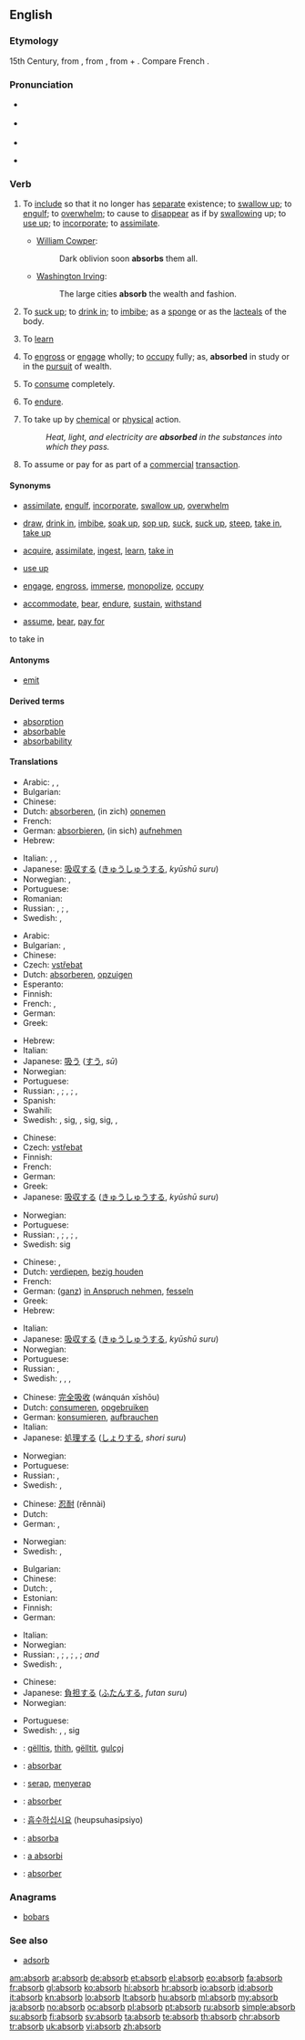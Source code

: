 ==English==

===Etymology===
15th Century, from {{etyl|fro}}, from {{etyl|la|en}} {{term|absorbeo|absorbeō|absorb|lang=la}}, from {{term|ab||from|lang=la}} + {{term|sorbeo|sorbeō|suck in|lang=la}}.  Compare French {{term|absorber|lang=fr}}.

===Pronunciation===
* {{a|RP}} {{IPA|/əbˈzɔːb/|/əbˈsɔːb/}}
* {{a|US}} {{IPA|/æbˈzɔːrb/|/æbˈsɔːrb/}}
* {{audio|en-us-absorb.ogg|Audio (US)}}

* {{rhymes|ɔː(r)b}}

===Verb===
{{en-verb}}

# {{transitive}} To [[include]] so that it no longer has [[separate]] existence; to [[swallow up]]; to [[engulf]]; to [[overwhelm]]; to cause to [[disappear]] as if by [[swallowing]] up; to [[use up]]; to [[incorporate]]; to [[assimilate]].
#* {{rfdate}} [[w:William Cowper|William Cowper]]:
#*: Dark oblivion soon '''absorbs''' them all.
#* {{rfdate}} [[w:Washington Irving|Washington Irving]]:
#*: The large cities '''absorb''' the wealth and fashion.
# {{transitive}} To [[suck up]]; to [[drink in]]; to [[imbibe]]; as a [[sponge]] or as the [[lacteals]] of the body.
# {{transitive}} To [[learn]]
# {{transitive}} To [[engross]] or [[engage]] wholly; to [[occupy]] fully; as, '''absorbed''' in study or in the [[pursuit]] of wealth.
# {{transitive}} To [[consume]] completely.
# {{transitive}} To [[endure]].
# {{transitive}} {{physics}} To take up by [[chemical]] or [[physical]] action.
#: ''Heat, light, and electricity are '''absorbed''' in the substances into which they pass.''
# {{transitive|business}} To assume or pay for as part of a [[commercial]] [[transaction]].

====Synonyms====
* {{sense|to include so that it no longer has separate existence}} [[assimilate]], [[engulf]], [[incorporate]], [[swallow up]], [[overwhelm]]
* {{sense|to suck up or drink in}} [[draw]], [[drink in]], [[imbibe]], [[soak up]], [[sop up]], [[suck]], [[suck up]], [[steep]], [[take in]], [[take up]]
* {{sense|to learn}} [[acquire]], [[assimilate]], [[ingest]], [[learn]], [[take in]]
* {{sense|to consume completely}} [[use up]]
* {{sense|to occupy fully}} [[engage]], [[engross]], [[immerse]], [[monopolize]], [[occupy]]
* {{sense|to endure}} [[accommodate]], [[bear]], [[endure]], [[sustain]], [[withstand]]
* {{sense|finance: to assume or pay for}} [[assume]], [[bear]], [[pay for]]
to take in

====Antonyms====
* {{sense|physics: to take up by chemical or physical action}} [[emit]]

====Derived terms====
* [[absorption]]
* [[absorbable]]
* [[absorbability]]

====Translations====
{{trans-top|to include so that it no longer has separate existence (1)}}
* Arabic: {{Arab|[[يحتمل]]}}, {{Arab|[[يستوعب]]}}, {{Arab|[[يسع]]}}
* Bulgarian: {{t|bg|поглъщам}}
* Chinese: {{t|cmn|吸收|tr=xīshōu|sc=Hani}}
* Dutch: [[absorberen]], (in zich) [[opnemen]]
* French: {{t+|fr|absorber}}
* German: [[absorbieren]], (in sich) [[aufnehmen]]
* Hebrew: {{t|he|ספג|tr=safág}}
{{trans-mid}}
* Italian: {{t+|it|assorbire}}, {{t-|it|incorporare}}, {{t+|it|includere}}
* Japanese: [[吸収する]] ([[きゅうしゅう]]する, ''kyūshū suru'')
* Norwegian: {{t|no|absorbere}}, {{t|no|oppsluke}}
* Portuguese: {{t+|pt|absorver}}
* Romanian: {{t|ro|absorbi}}
* Russian: {{t+|ru|поглощать|tr=pogloščát’}} {{impf}}, {{t|ru|поглотить|tr=poglotít’}} {{pf.}}; {{t|ru|вбирать|tr=vbirát’}} {{impf}}, {{t|ru|вобрать|tr=vobrát’}} {{pf.}}
* Swedish: {{t+|sv|absorbera}}, {{t|sv|uppsluka}}
{{trans-bottom}}

{{trans-top|to suck up or drink in (2)}}
* Arabic: {{Arab|[[يمتص]]}}
* Bulgarian: {{t|bg|гълтам}},  {{t|bg|поглъщам}}
* Chinese: {{t-|cmn|吸入|tr=xī rù|sc=Hani}}
* Czech: [[vstřebat]]
* Dutch: [[absorberen]], [[opzuigen]]
* Esperanto: {{t-|eo|absorbi|xs=Esperanto}}
* Finnish: {{t+|fi|imeä}}
* French: {{t+|fr|absorber}}, {{t+|fr|éponger}}
* German: {{t-|de|aufsaugen}}
* Greek: {{t+|el|απορροφώ|tr=aporofó}}
{{trans-mid}}
* Hebrew: {{t|he|ספג|tr=safág}}
* Italian: {{t+|it|assorbire}}
* Japanese: [[吸う]] ([[すう]], ''sū'')
* Norwegian: {{t+|no|absorbere}}
* Portuguese: {{t+|pt|absorver}}
* Russian: {{t+|ru|поглощать|tr=pogloščát'}} {{impf}}, {{t|ru|поглотить|tr=poglotít’}} {{pf.}}; {{t|ru|вбирать|tr=vbirát’}} {{impf}}, {{t|ru|вобрать|tr=vobrát’}} {{pf.}}; {{t|ru|впитывать|tr=vpítyvat’}} {{impf}}, {{t|ru|впитать|tr=vpitát’}} {{pf.}}
* Spanish: {{t|es|absorber}}
* Swahili: {{t|sw|kufyonza}}
* Swedish: {{t+|sv|absorbera}}, {{t|sv|dra åt}} sig, {{t|sv|fånga upp}}, {{t|sv|suga i}} sig, {{t|sv|suga till}} sig, {{t|sv|suga upp}}, {{t|sv|ta upp}}
{{trans-bottom}}

{{trans-top|to learn (3)}}
* Chinese: {{t|cmn|吸收|tr=xīshōu|sc=Hani}}
* Czech: [[vstřebat]]
* Finnish: {{t+|fi|omaksua}}
* French: {{t+|fr|absorber}}
* German: {{t+|de|aufnehmen}}
* Greek: {{t+|el|αφομοιώνω}}
* Japanese: [[吸収する]] ([[きゅうしゅう]]する, ''kyūshū suru'')
{{trans-mid}}
* Norwegian: {{t+|no|absorbere}}
* Portuguese: {{t+|pt|absorver}}
* Russian: {{t+|ru|поглощать|tr=pogloščát’}} {{impf}}, {{t|ru|поглотить|tr=poglotít’}} {{pf.}}; {{t|ru|вбирать|tr=vbirát’}} {{impf}}, {{t|ru|вобрать|tr=vobrát’}} {{pf.}}; {{t|ru|впитывать|tr=vpítyvat’}} {{impf}}, {{t|ru|впитать|tr=vpitát’}} {{pf.}}
* Swedish: {{t|sv|tillgodogöra}} sig
{{trans-bottom}}

{{trans-top|to occupy fully (4)}}
* Chinese: {{t|cmn|全神貫注|sc=Hani}}, {{t|cmn|全神贯注|tr=quánshénguànzhù|sc=Hani}}
* Dutch: [[verdiepen]], [[bezig houden]]
* French: {{t+|fr|absorber}}
* German: ([[ganz]]) [[in Anspruch nehmen]], [[fesseln]]
* Greek: {{t+|el|απορροφώ|tr=aporofó}}
* Hebrew: {{t|he|שקע|tr=shaká}}
{{trans-mid}}
* Italian: {{t+|it|assorto}}
* Japanese: [[吸収する]] ([[きゅうしゅう]]する, ''kyūshū suru'')
* Norwegian: {{t|no|oppsluke}}
* Portuguese: {{t+|pt|absorver}}
* Russian: {{t+|ru|поглощать|tr=pogloščát’}} {{impf}}, {{t|ru|поглотить|tr=poglotít’}} {{pf.}}
* Swedish: {{t+|sv|engagera}}, {{t|sv|fängsla}}, {{t+|sv|helt}} {{t|sv|uppta}}, {{t|sv|uppsluka}}
{{trans-bottom}}

{{trans-top|to consume completely (5)}}
* Chinese: [[完全吸收]] (wánquán xīshōu)
* Dutch: [[consumeren]], [[opgebruiken]]
* German: [[konsumieren]], [[aufbrauchen]]
* Italian: {{t+|it|assorbire}}
* Japanese: [[処理する]] ([[しょり]]する, ''shori suru'')
{{trans-mid}}
* Norwegian: {{t+|no|absorbere}}
* Portuguese: {{t+|pt|absorver}}
* Russian: {{t+|ru|поглощать|tr=pogloščát’}} {{impf}}, {{t|ru|поглотить|tr=poglotít’}} {{pf.}}
* Swedish: {{t+|sv|förbruka}}, {{t+|sv|konsumera}}
{{trans-bottom}}

{{trans-top|to endure (6)}}
* Chinese: [[忍耐]] (rěnnài)
* Dutch: {{t+|nl|ondergaan}}
* German: {{t+|de|aushalten}}, {{t+|de|ertragen}}
{{trans-mid}}
* Norwegian: {{t|no|utholde}}
* Swedish: {{t+|sv|absorbera}}, {{t|sv|uppta}}
{{trans-bottom}}

{{trans-top|physics: to take up by chemical or physical action (7)}}
* Bulgarian: {{t+|bg|абсорбирам}}
* Chinese: {{t-|cmn|吸入|tr=xī rù|sc=Hani}}
* Dutch: {{t+|nl|absorberen}}, {{t-|nl|imeä}}
* Estonian: {{t|et|neelduma}}
* Finnish: {{t+|fi|absorboida}}
* German: {{t+|de|absorbieren}}
{{trans-mid}}
* Italian: {{t+|it|assorbire}}
* Norwegian: {{t+|no|absorbere}}
* Russian: {{t+|ru|поглощать|tr=pogloščát’}} {{impf}}, {{t|ru|поглотить|tr=poglotít’}} {{pf.}}; {{t|ru|вбирать|tr=vbirát’}} {{impf}}, {{t|ru|вобрать|tr=vobrát’}} {{pf.}}; {{t|ru|впитывать|tr=vpítyvat’}} {{impf}}, {{t|ru|впитать|tr=vpitát’}} {{pf.}}; {{t+|ru|абсорбировать|tr=absorbírovat’}} {{impf}} ''and'' {{pf.}}
* Swedish: {{t+|sv|absorbera}}, {{t|sv|uppta}}
{{trans-bottom}}

{{trans-top|finance: to assume or pay for (8)}}
* Chinese: {{t|cmn|吸收|tr=xīshōu|sc=Hani}}
* Japanese: [[負担する]] ([[ふたん]]する, ''futan suru'')
* Norwegian: {{t|no|påta seg}}
{{trans-mid}}
* Portuguese: {{t|pt|Aderir}}
* Swedish: {{t+|sv|absorbera}}, {{t|sv|bestrida}}, {{t|sv|påtaga}} sig
{{trans-bottom}}

{{checktrans-top}}
* {{ttbc|sq}}: [[gëlltis]], [[thith]], [[gëlltit]], [[gulçoj]]
* {{ttbc|io}}: [[absorbar]]
* {{ttbc|id}}: [[serap]], [[serap|menyerap]]
* {{ttbc|ia}}: [[absorber]]
* {{ttbc|ko}}: [[흡수하십시요]] (heupsuhasipsiyo)
* {{ttbc|nov}}: [[absorba]]
* {{ttbc|ro}}: [[a absorbi]]
* {{ttbc|es}}: [[absorber]]
{{trans-bottom}}

===Anagrams===
* [[bobars#English|bobars]]

===See also===
* [[adsorb]]

[[am:absorb]]
[[ar:absorb]]
[[de:absorb]]
[[et:absorb]]
[[el:absorb]]
[[eo:absorb]]
[[fa:absorb]]
[[fr:absorb]]
[[gl:absorb]]
[[ko:absorb]]
[[hi:absorb]]
[[hr:absorb]]
[[io:absorb]]
[[id:absorb]]
[[it:absorb]]
[[kn:absorb]]
[[lo:absorb]]
[[lt:absorb]]
[[hu:absorb]]
[[ml:absorb]]
[[my:absorb]]
[[ja:absorb]]
[[no:absorb]]
[[oc:absorb]]
[[pl:absorb]]
[[pt:absorb]]
[[ru:absorb]]
[[simple:absorb]]
[[su:absorb]]
[[fi:absorb]]
[[sv:absorb]]
[[ta:absorb]]
[[te:absorb]]
[[th:absorb]]
[[chr:absorb]]
[[tr:absorb]]
[[uk:absorb]]
[[vi:absorb]]
[[zh:absorb]]